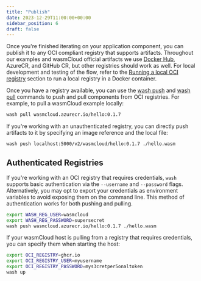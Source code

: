 ```yaml
---
title: "Publish"
date: 2023-12-29T11:00:00+00:00
sidebar_position: 6
draft: false
---
```


Once you're finished iterating on your application component, you can publish it to any OCI compliant registry that supports artifacts. Throughout our examples and wasmCloud official artifacts we use [Docker Hub](https://hub.docker.com), AzureCR, and GitHub CR, but other registries should work as well. For local development and testing of the flow, refer to the [Running a local OCI registry](/docs/developer/workflow#running-a-local-oci-registry) section to run a local registry in a Docker container.

Once you have a registry available, you can use the [wash push](/docs/cli/push) and [wash pull](/docs/cli/pull) commands to push and pull components from OCI registries. For example, to pull a wasmCloud example locally:

```bash
wash pull wasmcloud.azurecr.io/hello:0.1.7
```

If you're working with an unauthenticated registry, you can directly push artifacts to it by specifying an image reference and the local file:

```bash
wash push localhost:5000/v2/wasmcloud/hello:0.1.7 ./hello.wasm
```

## Authenticated Registries
If you're working with an OCI registry that requires credentials, `wash` supports basic authentication via the `--username` and `--password` flags. Alternatively, you may opt to export your credentials as environment variables to avoid exposing them on the command line. This method of authentication works for both pushing and pulling.

```bash
export WASH_REG_USER=wasmcloud
export WASH_REG_PASSWORD=supersecret
wash push wasmcloud.azurecr.io/hello:0.1.7 ./hello.wasm
```

If your wasmCloud host is pulling from a registry that requires credentials, you can specify them when starting the host:
```bash
export OCI_REGISTRY=ghcr.io
export OCI_REGISTRY_USER=myusername
export OCI_REGISTRY_PASSWORD=mys3cretper5onaltoken
wash up
```